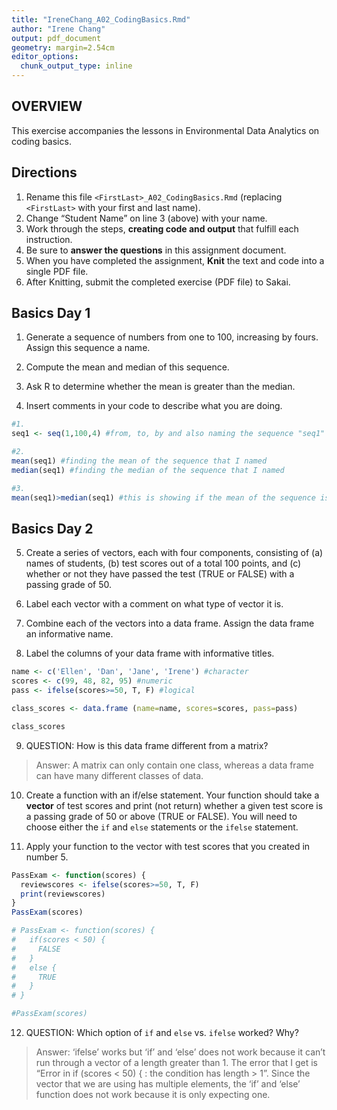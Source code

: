 ```yaml
---
title: "IreneChang_A02_CodingBasics.Rmd"
author: "Irene Chang"
output: pdf_document
geometry: margin=2.54cm
editor_options: 
  chunk_output_type: inline
---
```


## OVERVIEW

This exercise accompanies the lessons in Environmental Data Analytics on coding basics.

## Directions

1.  Rename this file `<FirstLast>_A02_CodingBasics.Rmd` (replacing `<FirstLast>` with your first and last name).
2.  Change "Student Name" on line 3 (above) with your name.
3.  Work through the steps, **creating code and output** that fulfill each instruction.
4.  Be sure to **answer the questions** in this assignment document.
5.  When you have completed the assignment, **Knit** the text and code into a single PDF file.
6.  After Knitting, submit the completed exercise (PDF file) to Sakai.

## Basics Day 1

1.  Generate a sequence of numbers from one to 100, increasing by fours. Assign this sequence a name.

2.  Compute the mean and median of this sequence.

3.  Ask R to determine whether the mean is greater than the median.

4.  Insert comments in your code to describe what you are doing.

```r
#1. 
seq1 <- seq(1,100,4) #from, to, by and also naming the sequence "seq1"

#2. 
mean(seq1) #finding the mean of the sequence that I named
median(seq1) #finding the median of the sequence that I named

#3. 
mean(seq1)>median(seq1) #this is showing if the mean of the sequence is greater than the median, so use the conditional statement

```

## Basics Day 2

5.  Create a series of vectors, each with four components, consisting of (a) names of students, (b) test scores out of a total 100 points, and (c) whether or not they have passed the test (TRUE or FALSE) with a passing grade of 50.

6.  Label each vector with a comment on what type of vector it is.

7.  Combine each of the vectors into a data frame. Assign the data frame an informative name.

8.  Label the columns of your data frame with informative titles.

```r
name <- c('Ellen', 'Dan', 'Jane', 'Irene') #character
scores <- c(99, 48, 82, 95) #numeric
pass <- ifelse(scores>=50, T, F) #logical

class_scores <- data.frame (name=name, scores=scores, pass=pass)

class_scores


```

9.  QUESTION: How is this data frame different from a matrix?

> Answer: A matrix can only contain one class, whereas a data frame can have many different classes of data.

10. Create a function with an if/else statement. Your function should take a **vector** of test scores and print (not return) whether a given test score is a passing grade of 50 or above (TRUE or FALSE). You will need to choose either the `if` and `else` statements or the `ifelse` statement. 

11. Apply your function to the vector with test scores that you created in number 5.

```r
PassExam <- function(scores) {
  reviewscores <- ifelse(scores>=50, T, F)
  print(reviewscores)
}
PassExam(scores)

# PassExam <- function(scores) {
#   if(scores < 50) {
#     FALSE
#   }
#   else {
#     TRUE
#   }
# }

#PassExam(scores)
```

12. QUESTION: Which option of `if` and `else` vs. `ifelse` worked? Why?

> Answer: 'ifelse' works but 'if' and 'else' does not work because it can't run through a vector of a length greater than 1. The error that I get is "Error in if (scores < 50) { : the condition has length > 1". Since the vector that we are using has multiple elements, the 'if' and 'else' function does not work because it is only expecting one.
